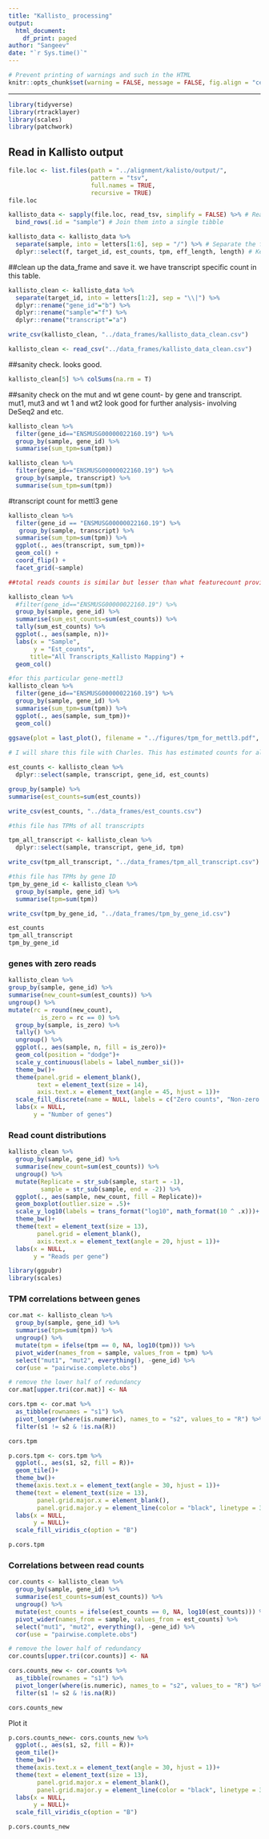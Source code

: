 ```yaml
---
title: "Kallisto_ processing"
output: 
  html_document:
    df_print: paged
author: "Sangeev"
date: "`r Sys.time()`"
---
```


<style type="text/css">
.main-container {
  max-width: 1500px;
  margin-left: auto;
  margin-right: auto;
}
</style>

```r
# Prevent printing of warnings and such in the HTML
knitr::opts_chunk$set(warning = FALSE, message = FALSE, fig.align = "center", eval = FALSE)
```

---
```r
library(tidyverse)
library(rtracklayer)
library(scales)
library(patchwork)
```

## Read in Kallisto output 
```r
file.loc <- list.files(path = "../alignment/kalisto/output/", 
                       pattern = "tsv",
                       full.names = TRUE,
                       recursive = TRUE)
file.loc

kallisto_data <- sapply(file.loc, read_tsv, simplify = FALSE) %>% # Read in multiple kallisto files
  bind_rows(.id = "sample") # Join them into a single tibble

kallisto_data <- kallisto_data %>%
  separate(sample, into = letters[1:6], sep = "/") %>% # Separate the file name to get sample name
  dplyr::select(f, target_id, est_counts, tpm, eff_length, length) # Keep only these 3 columns for subsequent analysis
```
##clean up the data_frame and save it. we have transcript specific count in this table. 
```r
kallisto_clean <- kallisto_data %>% 
  separate(target_id, into = letters[1:2], sep = "\\|") %>%
  dplyr::rename("gene_id"="b") %>% 
  dplyr::rename("sample"="f") %>% 
  dplyr::rename("transcript"="a")

write_csv(kallisto_clean, "../data_frames/kallisto_data_clean.csv")

kallisto_clean <- read_csv("../data_frames/kallisto_data_clean.csv")
```

##sanity check. looks good.
```r
kallisto_clean[5] %>% colSums(na.rm = T)
```
##sanity check on the mut and wt gene count- by gene and transcript. mut1, mut3 and wt 1 and wt2 look good for further analysis- involving DeSeq2 and etc. 
```r
kallisto_clean %>% 
  filter(gene_id=="ENSMUSG00000022160.19") %>%
  group_by(sample, gene_id) %>% 
  summarise(sum_tpm=sum(tpm)) 

kallisto_clean %>% 
  filter(gene_id=="ENSMUSG00000022160.19") %>%
  group_by(sample, transcript) %>% 
  summarise(sum_tpm=sum(tpm)) 
```
#transcript count for mettl3 gene
```r
kallisto_clean %>% 
  filter(gene_id == "ENSMUSG00000022160.19") %>% 
   group_by(sample, transcript) %>% 
  summarise(sum_tpm=sum(tpm)) %>%
  ggplot(., aes(transcript, sum_tpm))+
  geom_col() +
  coord_flip() +
  facet_grid(~sample)
```

```r
##total reads counts is similar but lesser than what featurecount provided. this is more stringent than featurecount. looks realible. We will use this for further analysis.

kallisto_clean %>% 
  #filter(gene_id=="ENSMUSG00000022160.19") %>%
  group_by(sample, gene_id) %>% 
  summarise(sum_est_counts=sum(est_counts)) %>%
  tally(sum_est_counts) %>%
  ggplot(., aes(sample, n))+
  labs(x = "Sample",
       y = "Est_counts", 
      title="All Transcripts_Kallisto Mapping") +
  geom_col() 

#for this particular gene-mettl3
kallisto_clean %>% 
  filter(gene_id=="ENSMUSG00000022160.19") %>%
  group_by(sample, gene_id) %>% 
  summarise(sum_tpm=sum(tpm)) %>%
  ggplot(., aes(sample, sum_tpm))+
  geom_col()  
  
ggsave(plot = last_plot(), filename = "../figures/tpm_for_mettl3.pdf", width = 6, height = 3)
```
 
```r
# I will share this file with Charles. This has estimated counts for all the transcripts

est_counts <- kallisto_clean %>%
  dplyr::select(sample, transcript, gene_id, est_counts)

group_by(sample) %>% 
summarise(est_counts=sum(est_counts))

write_csv(est_counts, "../data_frames/est_counts.csv")

#this file has TPMs of all transcripts

tpm_all_transcript <- kallisto_clean %>%
  dplyr::select(sample, transcript, gene_id, tpm)

write_csv(tpm_all_transcript, "../data_frames/tpm_all_transcript.csv")

#this file has TPMs by gene ID
tpm_by_gene_id <- kallisto_clean %>%
  group_by(sample, gene_id) %>% 
  summarise(tpm=sum(tpm)) 

write_csv(tpm_by_gene_id, "../data_frames/tpm_by_gene_id.csv")

est_counts
tpm_all_transcript
tpm_by_gene_id
```

### genes with zero reads

```r
kallisto_clean %>% 
group_by(sample, gene_id) %>% 
summarise(new_count=sum(est_counts)) %>%
ungroup() %>%
mutate(rc = round(new_count),
         is_zero = rc == 0) %>% 
  group_by(sample, is_zero) %>% 
  tally() %>% 
  ungroup() %>% 
  ggplot(., aes(sample, n, fill = is_zero))+
  geom_col(position = "dodge")+
  scale_y_continuous(labels = label_number_si())+
  theme_bw()+
  theme(panel.grid = element_blank(),
        text = element_text(size = 14),
        axis.text.x = element_text(angle = 45, hjust = 1))+
  scale_fill_discrete(name = NULL, labels = c("Zero counts", "Non-zero counts"))+
  labs(x = NULL,
       y = "Number of genes")
```
### Read count distributions

```r
kallisto_clean %>% 
  group_by(sample, gene_id) %>% 
  summarise(new_count=sum(est_counts)) %>%
  ungroup() %>%
  mutate(Replicate = str_sub(sample, start = -1),
         sample = str_sub(sample, end = -2)) %>% 
  ggplot(., aes(sample, new_count, fill = Replicate))+
  geom_boxplot(outlier.size = .5)+
  scale_y_log10(labels = trans_format("log10", math_format(10 ^ .x)))+
  theme_bw()+
  theme(text = element_text(size = 13),
        panel.grid = element_blank(),
        axis.text.x = element_text(angle = 20, hjust = 1))+
  labs(x = NULL,
       y = "Reads per gene")
```

```r
library(ggpubr)
library(scales)
```

### TPM correlations between genes

```r
cor.mat <- kallisto_clean %>%
  group_by(sample, gene_id) %>% 
  summarise(tpm=sum(tpm)) %>%
  ungroup() %>%
  mutate(tpm = ifelse(tpm == 0, NA, log10(tpm))) %>%
  pivot_wider(names_from = sample, values_from = tpm) %>%
  select("mut1", "mut2", everything(), -gene_id) %>%
  cor(use = "pairwise.complete.obs")

# remove the lower half of redundancy
cor.mat[upper.tri(cor.mat)] <- NA

cors.tpm <- cor.mat %>%
  as_tibble(rownames = "s1") %>%
  pivot_longer(where(is.numeric), names_to = "s2", values_to = "R") %>%
  filter(s1 != s2 & !is.na(R))

cors.tpm
```

```r
p.cors.tpm <- cors.tpm %>% 
  ggplot(., aes(s1, s2, fill = R))+
  geom_tile()+
  theme_bw()+
  theme(axis.text.x = element_text(angle = 30, hjust = 1))+
  theme(text = element_text(size = 13),
        panel.grid.major.x = element_blank(),
        panel.grid.major.y = element_line(color = "black", linetype = 3, size = .2))+
  labs(x = NULL,
       y = NULL)+
  scale_fill_viridis_c(option = "B")

p.cors.tpm
```

### Correlations between read counts

```r
cor.counts <- kallisto_clean %>%
  group_by(sample, gene_id) %>% 
  summarise(est_counts=sum(est_counts)) %>%
  ungroup() %>%
  mutate(est_counts = ifelse(est_counts == 0, NA, log10(est_counts))) %>%
  pivot_wider(names_from = sample, values_from = est_counts) %>%
  select("mut1", "mut2", everything(), -gene_id) %>%
  cor(use = "pairwise.complete.obs")

# remove the lower half of redundancy
cor.counts[upper.tri(cor.counts)] <- NA

cors.counts_new <- cor.counts %>%
  as_tibble(rownames = "s1") %>%
  pivot_longer(where(is.numeric), names_to = "s2", values_to = "R") %>%
  filter(s1 != s2 & !is.na(R))

cors.counts_new
```

Plot it
```r
p.cors.counts_new<- cors.counts_new %>% 
  ggplot(., aes(s1, s2, fill = R))+
  geom_tile()+
  theme_bw()+
  theme(axis.text.x = element_text(angle = 30, hjust = 1))+
  theme(text = element_text(size = 13),
        panel.grid.major.x = element_blank(),
        panel.grid.major.y = element_line(color = "black", linetype = 3, size = .2))+
  labs(x = NULL,
       y = NULL)+
  scale_fill_viridis_c(option = "B")

p.cors.counts_new
```

